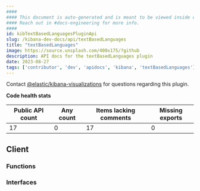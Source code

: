 ```yaml
---
####
#### This document is auto-generated and is meant to be viewed inside our experimental, new docs system.
#### Reach out in #docs-engineering for more info.
####
id: kibTextBasedLanguagesPluginApi
slug: /kibana-dev-docs/api/textBasedLanguages
title: "textBasedLanguages"
image: https://source.unsplash.com/400x175/?github
description: API docs for the textBasedLanguages plugin
date: 2023-08-27
tags: ['contributor', 'dev', 'apidocs', 'kibana', 'textBasedLanguages']
---
```




Contact [@elastic/kibana-visualizations](https://github.com/orgs/elastic/teams/kibana-visualizations) for questions regarding this plugin.

**Code health stats**

| Public API count  | Any count | Items lacking comments | Missing exports |
|-------------------|-----------|------------------------|-----------------|
| 17 | 0 | 17 | 0 |

## Client

### Functions
<DocDefinitionList data={textBasedLanguagesObj.client.functions}/>

### Interfaces
<DocDefinitionList data={textBasedLanguagesObj.client.interfaces}/>


